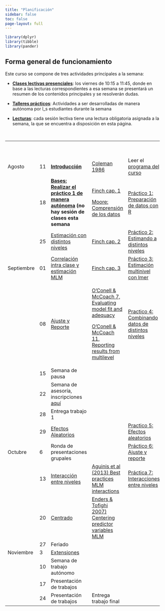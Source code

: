 ```yaml
---
title: "Planificación"
sidebar: false
toc: false
page-layout: full
---
```


```r
library(dplyr)
library(tibble)
library(pander)
```

## Forma general de funcionamiento

Este curso se compone de tres actividades principales a la semana:

-   <i class="fas fa-chalkboard-teacher"></i> [**Clases lectivas presenciales**](): los viernes de 10:15 a 11:45, donde en base a las lecturas correspondientes a esa semana se presentará un resumen de los contenidos principales y se resolverán dudas.

-   <i class="fas fa-user-edit"></i> [**Talleres prácticos**](): Actividades a ser desarrolladas de manera autónoma por l_s estudiantes durante la semana

-   <i class="fas fa-book-reader"></i> [**Lecturas**](): cada sesión lectiva tiene una lectura obligatoria asignada a la semana, la que se encuentra a disposición en esta página.

<br>

+------------+--------+------------------------------------------------------------------------------------------------------------------------------------------+-----------------------------------------------------------------------------------------------------------------------+--------------------------------------------------------------------------------------------------------+--------+
|            |        | # <i class="fas fa-chalkboard-teacher"></i>                                                                                              | # <i class="fas fa-book-reader"></i>                                                                                  | # <i class="fas fa-user-edit"></i>                                                                     |        |
+------------+--------+------------------------------------------------------------------------------------------------------------------------------------------+-----------------------------------------------------------------------------------------------------------------------+--------------------------------------------------------------------------------------------------------+--------+
| Agosto     | 11     | [**Introducción**](/content/01-content.html)                                                                                             | [Coleman 1986](/files/readings/coleman1986.pdf)                                                                       | Leer el [programa del curso](/syllabus.html)                                                           |        |
+------------+--------+------------------------------------------------------------------------------------------------------------------------------------------+-----------------------------------------------------------------------------------------------------------------------+--------------------------------------------------------------------------------------------------------+--------+
|            | 18     | [**Bases: Realizar el práctico 1 de manera autónoma**](/content/02-content.html) **(no hay sesión de clases esta semana**                | [Finch cap. 1](/files/readings/finch_etal%202014cap123.pdf)                                                           | [Práctico 1: Preparación de datos con R](/assignment/01-practico.html)                                 |        |
|            |        |                                                                                                                                          |                                                                                                                       |                                                                                                        |        |
|            |        |                                                                                                                                          | [Moore: Comprensión de los datos](https://multivariada.netlify.app/docs/lecturas/moore_comprensiondelosdatos.pdf)     |                                                                                                        |        |
+------------+--------+------------------------------------------------------------------------------------------------------------------------------------------+-----------------------------------------------------------------------------------------------------------------------+--------------------------------------------------------------------------------------------------------+--------+
|            | 25     | [Estimación con distintos niveles](/content/03-content.html)                                                                             | [Finch cap. 2](/files/readings/finch_etal%202014cap123.pdf)                                                           | [Práctico 2: Estimando a distintos niveles](/assignment/02-practico.html)                              |        |
+------------+--------+------------------------------------------------------------------------------------------------------------------------------------------+-----------------------------------------------------------------------------------------------------------------------+--------------------------------------------------------------------------------------------------------+--------+
| Septiembre | 01     | [Correlación intra clase y estimación MLM](/content/04-content.html)                                                                     | [Finch cap. 3](/files/readings/finch_etal%202014cap123.pdf)                                                           | [Práctico 3: Estimación multinivel con lmer](/assignment/03-practico.html)                             |        |
+------------+--------+------------------------------------------------------------------------------------------------------------------------------------------+-----------------------------------------------------------------------------------------------------------------------+--------------------------------------------------------------------------------------------------------+--------+
|            | 08     | [Ajuste y Reporte](/content/05-content.html)                                                                                             | [O'Conell & McCoach 7, Evaluating model fit and adequacy](https://multinivel.netlify.app/readings/OConnellchap7.pdf)  | [Practico 4: Combinando datos de distintos niveles](/assignment/04-practico.html)                      |        |
|            |        |                                                                                                                                          |                                                                                                                       |                                                                                                        |        |
|            |        |                                                                                                                                          | [O'Conell & McCoach 11, Reporting results from multilevel](https://multinivel.netlify.app/readings/OConnellchap8.pdf) |                                                                                                        |        |
+------------+--------+------------------------------------------------------------------------------------------------------------------------------------------+-----------------------------------------------------------------------------------------------------------------------+--------------------------------------------------------------------------------------------------------+--------+
|            | 15     | Semana de pausa                                                                                                                          |                                                                                                                       |                                                                                                        |        |
+------------+--------+------------------------------------------------------------------------------------------------------------------------------------------+-----------------------------------------------------------------------------------------------------------------------+--------------------------------------------------------------------------------------------------------+--------+
|            | 22     | Semana de asesoría, inscripciones [aquí](https://docs.google.com/spreadsheets/d/1m98s_P7n__ddbyx7C21--9N4w6ZP1t-RDlizuOTArpo/edit#gid=0) |                                                                                                                       |                                                                                                        |        |
+------------+--------+------------------------------------------------------------------------------------------------------------------------------------------+-----------------------------------------------------------------------------------------------------------------------+--------------------------------------------------------------------------------------------------------+--------+
|            | 28     | Entrega trabajo 1                                                                                                                        |                                                                                                                       |                                                                                                        |        |
+------------+--------+------------------------------------------------------------------------------------------------------------------------------------------+-----------------------------------------------------------------------------------------------------------------------+--------------------------------------------------------------------------------------------------------+--------+
|            | 29     | [Efectos Aleatorios](../docpres/05_ranef/5ranef.html)                                                                                    |                                                                                                                       | [Practico 5: Efectos aleatorios](../practicas/c_ranef.html)                                            |        |
+------------+--------+------------------------------------------------------------------------------------------------------------------------------------------+-----------------------------------------------------------------------------------------------------------------------+--------------------------------------------------------------------------------------------------------+--------+
| Octubre    | 6      | Ronda de presentaciones grupales                                                                                                         |                                                                                                                       | [Práctico 6: Ajuste y reporte](https://multinivel.netlify.com/practicas/e_ajustereporte.html)          |        |
+------------+--------+------------------------------------------------------------------------------------------------------------------------------------------+-----------------------------------------------------------------------------------------------------------------------+--------------------------------------------------------------------------------------------------------+--------+
|            | 13     | [Interacción entre niveles](../docpres/07_interacciones/7interacciones.html)                                                             | [Aguinis et al (2013) Best practices MLM interactions](../readings/aguinis2013crosslevel.pdf)                         | [Práctica 7: Interacciones entre niveles](https://multinivel.netlify.com/practicas/f_interaccion.html) |        |
+------------+--------+------------------------------------------------------------------------------------------------------------------------------------------+-----------------------------------------------------------------------------------------------------------------------+--------------------------------------------------------------------------------------------------------+--------+
|            | 20     | [Centrado](../docpres/08_centering/08centering.html)                                                                                     | [Enders & Tofighi 2007) Centering predictor variables MLM](../readings/enderstofighi.pdf)                             |                                                                                                        |        |
+------------+--------+------------------------------------------------------------------------------------------------------------------------------------------+-----------------------------------------------------------------------------------------------------------------------+--------------------------------------------------------------------------------------------------------+--------+
|            | 27     | Feriado                                                                                                                                  |                                                                                                                       |                                                                                                        |        |
+------------+--------+------------------------------------------------------------------------------------------------------------------------------------------+-----------------------------------------------------------------------------------------------------------------------+--------------------------------------------------------------------------------------------------------+--------+
| Noviembre  | 3      | [Extensiones](../docpres/09_extensiones/09extensiones.html)                                                                              |                                                                                                                       |                                                                                                        |        |
+------------+--------+------------------------------------------------------------------------------------------------------------------------------------------+-----------------------------------------------------------------------------------------------------------------------+--------------------------------------------------------------------------------------------------------+--------+
|            | 10     | Semana de trabajo autónomo                                                                                                               |                                                                                                                       |                                                                                                        |        |
+------------+--------+------------------------------------------------------------------------------------------------------------------------------------------+-----------------------------------------------------------------------------------------------------------------------+--------------------------------------------------------------------------------------------------------+--------+
|            | 17     | Presentación de trabajos                                                                                                                 |                                                                                                                       |                                                                                                        |        |
+------------+--------+------------------------------------------------------------------------------------------------------------------------------------------+-----------------------------------------------------------------------------------------------------------------------+--------------------------------------------------------------------------------------------------------+--------+
|            | 24     | Presentación de trabajos                                                                                                                 | Entrega trabajo final                                                                                                 |                                                                                                        |        |
+------------+--------+------------------------------------------------------------------------------------------------------------------------------------------+-----------------------------------------------------------------------------------------------------------------------+--------------------------------------------------------------------------------------------------------+--------+

